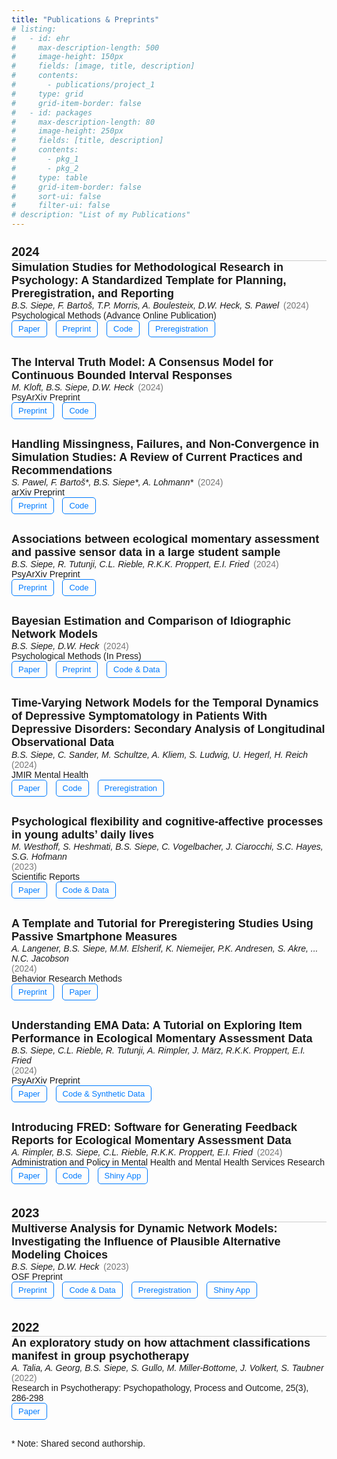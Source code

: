 ```yaml
---
title: "Publications & Preprints"
# listing:
#   - id: ehr
#     max-description-length: 500
#     image-height: 150px
#     fields: [image, title, description]
#     contents: 
#       - publications/project_1
#     type: grid
#     grid-item-border: false
#   - id: packages
#     max-description-length: 80
#     image-height: 250px
#     fields: [title, description]
#     contents: 
#       - pkg_1
#       - pkg_2
#     type: table
#     grid-item-border: false
#     sort-ui: false
#     filter-ui: false
# description: "List of my Publications"
---
```


```{=html}
<head>
    <style>
        body {
            font-family: Arial, sans-serif;
        }
        
        .year-header {
            font-size: 20px;
            font-weight: bold;
            margin-top: 25px;
            border-bottom: 1px solid #ccc;
            padding-bottom: 2px;
        }

        .publication {
            margin-bottom: 20px;
        }

        .papertitle {
            font-weight: bold;
            font-size: 18px;
            margin-bottom: 0.1px;
        }

        .authors {
            font-style: italic;
            display: inline-block;
            margin-right: 3px;
            font-size: 14px;
        }

        .year {
            font-size: 14px;
            color: #777;
            display: inline-block;
            margin-right: 10px;
        }
        
        .journal {
            font-size: 14px;
        }

        .link, .code-link, .preregistration-link, .shiny-app-link {
            font-size: 13px;
            display: inline-block;
            padding: 5px 10px;
            border: 1px solid #007bff;
            color: #007bff;
            text-decoration: none;
            border-radius: 5px;
            margin-right: 10px;
            margin-bottom: 10px;
        }

        .link:hover, .code-link:hover, .preregistration-link:hover, .shiny-app-link:hover {
            background-color: #007bff;
            color: #fff;
        }
    </style>
</head>


<body>
    <div class="year-header">2024</div>

<div class="publication">
<div class="papertitle">Simulation Studies for Methodological Research in Psychology: A Standardized Template for Planning, Preregistration, and Reporting</div>
<div class="authors">B.S. Siepe, F. Bartoš, T.P. Morris, A. Boulesteix, D.W. Heck, S.                         Pawel</div>
<div class="year">(2024)</div>
<div class="journal">Psychological Methods (Advance Online Publication)</div>
<a class="link" href="https://doi.org/10.1037/met0000695">Paper</a>
<a class="link" href="https://doi.org/10.31234/osf.io/ufgy6">Preprint</a>
<a class="code-link" href="https://github.com/bsiepe/SimPsychReview">Code</a>
<a class="preregistration-link" href="https://osf.io/dfgvu/registrations">Preregistration</a>
</div>    

<div class="publication">
    <div class="papertitle">The Interval Truth Model: A Consensus Model for Continuous Bounded Interval Responses </div>
    <div class="authors">M. Kloft, B.S. Siepe, D.W. Heck</div>
    <div class="year">(2024)</div>
    <div class="journal">PsyArXiv Preprint</div>
    <a class="link" href="https://doi.org/10.31234/osf.io/dzvw2">Preprint</a>
    <a class="code-link" href="The Interval Truth Model: A Consensus Model for Continuous Bounded Interval Responses">Code</a>
</div>
    
    
<div class="publication">
    <div class="papertitle">Handling Missingness, Failures, and Non-Convergence in Simulation Studies: A Review of Current Practices and Recommendations</div>
    <div class="authors">S. Pawel, F. Bartoš*, B.S. Siepe*, A. Lohmann*</div>
<!-- TODO note shared second authorship -->
    <div class="year">(2024)</div>
    <div class="journal">arXiv Preprint</div>
    <a class="link" href="https://arxiv.org/abs/2409.18527">Preprint</a>
    <a class="code-link" href="https://github.com/SamCH93/missSim">Code</a>
</div>




<div class="publication">
    <div class="papertitle">Associations between ecological momentary assessment and passive sensor data in a large student sample</div>
<div class="authors">B.S. Siepe, R. Tutunji, C.L. Rieble, R.K.K. Proppert, E.I. Fried</div>
<div class="year">(2024)</div>
<div class="journal">PsyArXiv Preprint</div>
<a class="link" href="https://osf.io/preprints/psyarxiv/ybns6">Preprint</a>
<a class="code-link" href="https://osf.io/txgnq/">Code</a>
</div>

<div class="publication">
    <div class="papertitle">Bayesian Estimation and Comparison of Idiographic Network Models</div>
    <div class="authors">B.S. Siepe, D.W. Heck</div>
    <div class="year">(2024)</div>
    <div class="journal">Psychological Methods (In Press)</div>
    <a class="link" href="https://doi.org/10.1037/met0000672">Paper</a>
    <a class="link" href="https://doi.org/10.31234/osf.io/uwfjc">Preprint</a>
    <a class="code-link" href="https://github.com/bsiepe/var-compare">Code & Data</a>
</div>

    <div class="publication">
        <div class="papertitle">Time-Varying Network Models for the Temporal Dynamics of Depressive Symptomatology in Patients With Depressive Disorders: Secondary Analysis of Longitudinal Observational Data</div>
        <div class="authors">B.S. Siepe, C. Sander, M. Schultze, A. Kliem, S. Ludwig, U. Hegerl, H. Reich</div>
        <div class="year">(2024)</div>
        <div class="journal">JMIR Mental Health</div>
        <a class="link" href="https://doi.org/10.2196/50136">Paper</a>
        <a class="code-link" href="https://github.com/bsiepe/steady_tvvar">Code</a>
        <a class="preregistration-link" href="https://osf.io/mnehzs">Preregistration</a>
    </div>
    
            <div class="publication">
    <div class="papertitle">Psychological flexibility and cognitive-affective processes in young adults’ daily lives</div>
    <div class="authors">M. Westhoff, S. Heshmati, B.S. Siepe, C. Vogelbacher, J. Ciarocchi, S.C. Hayes, S.G. Hofmann</div>
    <div class="year">(2023)</div>
    <div class="journal">Scientific Reports</div>
    <a class="link" href="https://doi.org/10.1038/s41598-024-58598-3">Paper</a>
    <a class="code-link" href="https://osf.io/ejtzs/">Code & Data</a>
    </div>
    
    <div class="publication">
      <div class="publication">
    <div class="papertitle">A Template and Tutorial for Preregistering Studies Using Passive Smartphone Measures</div>
    <div class="authors">A. Langener, B.S. Siepe, M.M. Elsherif, K. Niemeijer, P.K. Andresen, S. Akre, ... N.C. Jacobson</div>
    <div class="year">(2024)</div>
    <div class="journal">Behavior Research Methods</div>
    <a class="link" href="https://osf.io/preprints/psyarxiv/p4xf8">Preprint</a>
    <a class="link" href="https://doi.org/10.3758/s13428-024-02474-5">Paper</a>
 </div>     

        <div class="publication">
        <div class="papertitle">Understanding EMA Data: A Tutorial on Exploring Item Performance in Ecological Momentary Assessment Data</div>
    <div class="authors">B.S. Siepe, C.L. Rieble, R. Tutunji, A. Rimpler, J. März, R.K.K. Proppert, E.I. Fried</div>
    <div class="year">(2024)</div>
    <div class="journal">PsyArXiv Preprint</div>
    <a class="link" href="https://doi.org/10.31234/osf.io/dvj8g">Paper</a>
  <a class="code-link" href="https://osf.io/yf3up/">Code & Synthetic Data</a>
</div>  
    
    
    <div class="publication">
    <div class="papertitle">Introducing FRED: Software for Generating Feedback Reports for Ecological Momentary Assessment Data</div>
    <div class="authors">A. Rimpler, B.S. Siepe, C.L. Rieble, R.K.K. Proppert, E.I. Fried</div>
    <div class="year">(2024)</div>
    <div class="journal">Administration and Policy in Mental Health and Mental Health Services Research </div>
    <a class="link" href="https://link.springer.com/article/10.1007/s10488-023-01324-4">Paper</a>
    <a class="code-link" href="https://osf.io/8q254/">Code</a>
    <a class="shiny-app-link" href="https://solo-fsw.shinyapps.io/FRED/">Shiny App</a>
    </div>
  
    <div class="year-header">2023</div>

    
    <div class="publication">
    <div class="papertitle">Multiverse Analysis for Dynamic Network Models: Investigating the Influence of Plausible Alternative Modeling Choices</div>
    <div class="authors">B.S. Siepe, D.W. Heck</div>
    <div class="year">(2023)</div>
    <div class="journal">OSF Preprint</div>
    <a class="link" href="https://doi.org/10.31219/osf.io/etm3u">Preprint</a>
    <a class="code-link" href="https://github.com/bsiepe/network-multiverse">Code & Data</a>
    <a class="preregistration-link" href="https://osf.io/ahcx5">Preregistration</a>
    <a class="shiny-app-link" href="https://bsiepe.shinyapps.io/shiny-app/">Shiny App</a>
    </div>


    <div class="year-header">2022</div>
    <!-- <div class="publication"> -->
    <!--     <div class="papertitle">Temporal dynamics of depressive symptomatology: An idiographic time series analysis applying network models to patients with depressive disorders.</div> -->
    <!--     <div class="authors">B.S. Siepe, C. Sander, M. Schultze, A. Kliem, S. Ludwig, U. Hegerl, H. Reich</div> -->
    <!--     <div class="year">(2022)</div> -->
    <!--     <div class="journal">PsyArXiv Preprint</div> -->
    <!--     <a class="link" href="https://doi.org/10.31234/osf.io/hnw69">Preprint</a> -->
    <!--     <a class="code-link" href="https://github.com/bsiepe/steady_tvvar">Code</a> -->
    <!--     <a class="preregistration-link" href="https://osf.io/mnehzs">Preregistration</a> -->
    <!-- </div> -->

    <div class="publication">
        <div class="papertitle">An exploratory study on how attachment classifications manifest in group psychotherapy</div>
        <div class="authors">A. Talia, A. Georg, B.S. Siepe, S. Gullo, M. Miller-Bottome, J. Volkert, S. Taubner</div>
        <div class="year">(2022)</div>
        <div class="journal">Research in Psychotherapy: Psychopathology, Process and Outcome, 25(3), 286-298</div>
        <a class="link" href="https://doi.org/10.4081/ripppo.2022.653">Paper</a>
    </div>
</body>

``` 

\* Note: Shared second authorship.